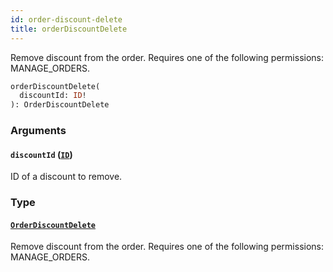 ```yaml
---
id: order-discount-delete
title: orderDiscountDelete
---
```


Remove discount from the order. Requires one of the following permissions: MANAGE_ORDERS.

```graphql
orderDiscountDelete(
  discountId: ID!
): OrderDiscountDelete
```

### Arguments

#### `discountId` ([`ID`](../../../developer/api-reference/scalars/id))

ID of a discount to remove.

### Type

#### [`OrderDiscountDelete`](../../../developer/api-reference/objects/order-discount-delete)

Remove discount from the order. Requires one of the following permissions: MANAGE_ORDERS.
